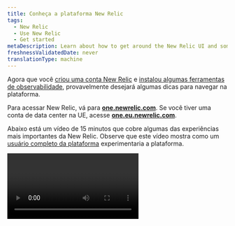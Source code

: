 ```yaml
---
title: Conheça a plataforma New Relic
tags:
  - New Relic
  - Use New Relic
  - Get started
metaDescription: Learn about how to get around the New Relic UI and some of the most important experiences.
freshnessValidatedDate: never
translationType: machine
---
```


Agora que você [criou uma conta New Relic](https://newrelic.com/signup) e [instalou algumas ferramentas de observabilidade](/docs/new-relic-solutions/get-started/implementation-guide-intro), provavelmente desejará algumas dicas para navegar na plataforma.

Para acessar New Relic, vá para <DNT>**[one.newrelic.com](https://one.newrelic.com/all-capabilities)**</DNT>. Se você tiver uma conta de data center na UE, acesse <DNT>**[one.eu.newrelic.com](https://one.eu.newrelic.com)**</DNT>.

Abaixo está um vídeo de 15 minutos que cobre algumas das experiências mais importantes da New Relic. Observe que este vídeo mostra como um [usuário completo da plataforma](/docs/accounts/accounts-billing/new-relic-one-user-management/user-type) experimentaria a plataforma.

<Video type="wistia" id="y7cea3r0a0" />

<CollapserGroup>
  <Collapser id="video-timestamps" title="Carimbo de data/hora para tópicos em vídeo">
    * 00:45 - Fixando recursos no menu esquerdo
    * 1:53 - O alternador de contas
    * 2:22 - Entenda rapidamente o seu sistema (Explorer, Navigator, Lookout)
    * 5:18 - Veja a documentação de uma página de interface
    * 5:44 - Pesquise na plataforma
    * 6h30 - A interface APM
    * 7:06 - Opções básicas de gráficos
    * 8:45 - A interface de infraestrutura e registro
    * 10h00 – Personalização do painel
    * 11:42 – distributed tracing
    * 12h48 - Mapas de serviço
    * 13h05 – carga horária
    * 14:03 - O menu do usuário
  </Collapser>
</CollapserGroup>

Abaixo estão alguns detalhes sobre os tópicos abordados no vídeo e links para documentos relacionados.

<Tabs>
  <TabsBar>
    <TabsBarItem id="capabilities">
      Capacidades
    </TabsBarItem>

    <TabsBarItem id="account">
      Alternador de conta
    </TabsBarItem>

    <TabsBarItem id="explore">
      Explore seu sistema
    </TabsBarItem>

    <TabsBarItem id="help">
      Ajuda
    </TabsBarItem>

    <TabsBarItem id="search">
      Procurar
    </TabsBarItem>

    <TabsBarItem id="chart">
      Opções de gráfico
    </TabsBarItem>

    <TabsBarItem id="connections">
      Compreendendo as conexões
    </TabsBarItem>

    <TabsBarItem id="query">
      Consulte seus dados
    </TabsBarItem>

    <TabsBarItem id="account-settings">
      Configurações de Conta
    </TabsBarItem>
  </TabsBar>

  <TabsPages>
    <TabsPageItem id="capabilities">
      Se você é novo no uso do New Relic, pode querer personalizar o menu do lado esquerdo. Para fazer isso, acesse a [página<DNT>**All capabilities**</DNT> ](https://one.newrelic.com/all-capabilities)para encontrar nossos principais recursos e experiências. Você pode então fixar os recursos que acha que usará com frequência.

      <img title="New Relic all capabilities page gif" alt="A gif showing how to pin New Relic capabilities." src="/images/transtion-guide_screenshot-full_ui-redesign-customize.gif" />
    </TabsPageItem>

    <TabsPageItem id="account">
      <img title="New Relic account switcher" alt="New Relic account switcher" src="/images/accounts_screenshot-crop_account-switcher-wide.webp" />

      Algumas [organizações da New Relic](/docs/accounts/accounts-billing/account-structure/new-relic-account-structure) possuem mais de uma conta. O alternador de contas no canto superior direito mostra em qual conta você está e permite alternar entre elas. Por padrão, mostramos todas as contas às quais você tem acesso na sua organização.
    </TabsPageItem>

    <TabsPageItem id="explore">
      <img title="New Relic entity explorer" alt="New Relic entity explorer" src="/images/accounts_screenshot-crop_entity-explorer.webp" />

      <figcaption>
        As visualizações <DNT>**List**</DNT>, <DNT>**Navigator**</DNT> e <DNT>**Lookout**</DNT> ajudam você a entender rapidamente o que está acontecendo com todo o seu sistema.
      </figcaption>

      Para ter uma ideia do desempenho de todo o seu sistema, clique em <DNT>**All entities**</DNT>. Usamos o termo [entidade](/docs/new-relic-solutions/new-relic-one/core-concepts/what-entity-new-relic) para nos referir a algo monitor New Relic, seja um aplicativo, um host, um serviço de banco de dados ou qualquer outra coisa.

      Ao clicar em <DNT>**All entities**</DNT>, você estará no que chamamos de visualização do explorador de entidades, também conhecida como visualização de lista de entidades. Veja como <DNT>**List**</DNT> está selecionado no canto superior direito?

      Essa visualização mostra uma sinopse de tudo o que você está monitorando, dividido em categorias ([saiba mais sobre essas categorias](/docs/new-relic-solutions/new-relic-one/core-concepts/new-relic-explorer-view-performance-across-apps-services-hosts/#find)). Se você tiver muitas entidades monitoradas, ele poderá mostrar apenas algumas em cada categoria, com prioridade para aquelas que tiveram incidentes de alerta. Para qualquer categoria, você pode clicar em <DNT>**View all**</DNT> para ver mais entidades nessa categoria.

      Observe que você também pode rolar para cima e para baixo no menu de categoria de entidade do lado esquerdo, como outra maneira de navegar por todas as coisas que você monitor.

      Nessa visualização, você pode alternar para as experiências <DNT>**Navigator**</DNT> e <DNT>**Lookout**</DNT> , que também são úteis para compreender rapidamente todo o sistema. [Saiba mais sobre essas visualizações de alto nível do seu sistema](/docs/new-relic-solutions/new-relic-one/core-concepts/new-relic-explorer-view-performance-across-apps-services-hosts).

      <img title="New Relic Navigator" alt="New Relic Navigator" src="/images/accounts_screenshot-crop_navigator.webp" />

      O objetivo do New Relic Navigator é fornecer uma visão geral mais visual do seu sistema com base no status de alerta. Passe o mouse sobre várias entidades para ver mais detalhes sobre seu status. [Saiba mais sobre o Browser.](/docs/new-relic-solutions/new-relic-one/core-concepts/new-relic-explorer-view-performance-across-apps-services-hosts/#view-navigator)

      <img title="New Relic Lookout" alt="New Relic Lookout" src="/images/accounts_screenshot-crop_lookout.webp" />

      Também temos o New Relic Lookout, que é outra forma visual de ver rapidamente como está todo o seu sistema. Este centra-se nas mudanças de desempenho: chama a atenção para entidades que sofreram alterações significativas em métricas importantes. [Saiba mais sobre o Lookout.](/docs/new-relic-solutions/new-relic-one/core-concepts/new-relic-explorer-view-performance-across-apps-services-hosts/#view-lookout)
    </TabsPageItem>

    <TabsPageItem id="help">
      Se você quiser ajuda para uma experiência de interface do New Relic, basta ir até o topo da página e clicar no ícone `?` . Isso mostrará alguns documentos sobre a experiência de interface específica em que você está.
    </TabsPageItem>

    <TabsPageItem id="search">
      <img title="New Relic platform search" alt="New Relic platform search" src="/images/accounts_screenshot-crop_search_1.webp" />

      New Relic também possui uma funcionalidade de pesquisa poderosa. Para pesquisar, clique em <DNT>**Quick Find**</DNT> à esquerda. O que quer que você pesquise, ele mostrará onde essa palavra aparece em diferentes lugares, como nos serviços do monitor, nos hosts do monitor, no painel personalizado e muito mais. Quanto mais coisas você monitorar com o New Relic, mais provavelmente usará o botão de pesquisa. Para saber mais sobre como a pesquisa funciona, consulte [Pesquisar](/docs/new-relic-solutions/new-relic-one/ui-data/basic-ui-features/#search).
    </TabsPageItem>

    <TabsPageItem id="chart">
      <img title="New Relic chart options" alt="New Relic chart options" src="/images/apm_screenshot-crop_chart-options.webp" />

      Todos os gráficos do New Relic têm diversas opções disponíveis, incluindo opções para compartilhar com colegas de equipe, opções para criar <InlinePopover type="alerts" />para a métrica mostrada em um gráfico e opções para ver e editar a consulta subjacente de um gráfico. [Saiba mais sobre as opções de gráfico.](/docs/new-relic-solutions/new-relic-one/ui-data/basic-ui-features)
    </TabsPageItem>

    <TabsPageItem id="connections">
      Um dos aspectos mais poderosos do New Relic é como ele permite unir todos os componentes do seu sistema e entender como eles estão conectados. Vejamos alguns recursos relacionados a isso.

      ### Distributed tracing [#tracing]

      Distributed tracing é poderoso para ajudar você a se aprofundar em um tipo específico de transação e ver as diversas chamadas e componentes envolvidos nessa atividade. Para obter mais informações sobre como usar esse recurso, consulte [distributed tracing](/docs/distributed-tracing/ui-data/understand-use-distributed-tracing-ui).

      Existem algumas maneiras de chegar ao distributed tracing:

      * Para distributed tracing global, acesse: <DNT>**[one.newrelic.com &gt; All capabilities](https://one.newrelic.com/all-capabilities) &gt; Traces**</DNT>. Isso mostra o rastreamento de suas contas e entidades.
      * Rastreamento específico da entidade. Você também pode acessar uma entidade de monitoramento específica (por exemplo, um aplicativo de monitoramento de APM) e clicar em <DNT>**Distributed tracing**</DNT> . Isso mostra os rastreamentos que envolvem essa entidade específica.

      <img title="Distributed tracing trace waterfall" alt="Distributed tracing trace waterfall" src="/images/apm_screenshot-crop_trace-waterfall.webp" />

      ### Mapas de serviço [#maps]

      Quando estiver na interface de uma entidade monitora específica, você poderá clicar em <DNT>**Service map**</DNT> para ver um mapa visual de como esse serviço se relaciona com outras entidades monitoras. Para obter mais detalhes, consulte [Mapas de serviço](/docs/new-relic-solutions/new-relic-one/ui-data/service-maps/introduction-service-maps).

      <img title="APM service map" alt="APM service map" src="/images/apm_screenshot-full_service-map.webp" />

      ### Carga de trabalho [#workloads]

      Nosso recurso [de carga de trabalho](/docs/new-relic-solutions/new-relic-one/workloads/workloads-isolate-resolve-incidents-faster) permite agrupar entidades relacionadas de maneiras que façam sentido para o seu negócio. Isso se torna cada vez mais importante quanto maior for a sua organização. Aqui está uma das páginas de interface que você pode encontrar em uma workload: um mapa mostrando a entidade da workload .

      <img title="Workload map" alt="Workload map" src="/images/workloads_screenshot-full_workload-map.webp" />
    </TabsPageItem>

    <TabsPageItem id="query">
      <img title="nrql_example.png" alt="nrql_example.png" src="/images/queries-nrql_screenshot-crop_nrql-example-timeseries.webp" />

      Aprender como consultar seus dados o ajudará a aproveitar ao máximo a New Relic. Oferecemos muitas experiências de interface prontas para uso, mas para otimizar seus esforços de observabilidade, você provavelmente desejará trazer alguns dados personalizados e personalizar o painel.

      Nosso criador de consulta utiliza NRQL (New Relic Query Language). Você não precisa aprender NRQL ainda. Quando estiver se sentindo confortável com o New Relic e pronto para desbloquear mais poder, você pode começar a explorar [nossos documentos NRQL](/docs/query-your-data/nrql-new-relic-query-language/get-started/introduction-nrql-new-relics-query-language).

      Você também pode explorar seus dados sem precisar conhecer o NRQL. Acesse o [explorador<DNT>**Metrics and events**</DNT> ](https://one.newrelic.com/data-explorer)para obter uma interface visual para entender seus dados.
    </TabsPageItem>

    <TabsPageItem id="account-settings">
      <img title="the location of the New Relic user menu" alt="the location of the New Relic user menu" src="/images/accounts_screenshot-full_user-menu-location.webp" />

      No canto inferior esquerdo você tem o menu do usuário, que dá acesso a mais opções administrativas, incluindo opções de gerenciamento de seus dados e de seus usuários. Para obter documentos sobre as opções disponíveis, consulte [Configurações da conta](/docs/accounts/accounts-billing/general-account-settings/intro-account-settings).
    </TabsPageItem>
  </TabsPages>
</Tabs>

## Notícias e atualizações [#whats-new]

Além disso, próximo ao menu do usuário, onde está escrito <DNT>**Help**</DNT>, você pode acessar nossos [<DNT>**What&apos;s new?**</DNT> posts](/whats-new). Estes são anúncios sobre novos recursos interessantes e mudanças importantes.

Para obter uma introdução sobre como conhecer a plataforma New Relic, consulte [Conheça a New Relic](/docs/new-relic-solutions/new-relic-one/introduction-new-relic-one). Este documento entrará em detalhes sobre algumas das experiências básicas da plataforma, incluindo pesquisa de plataforma, opções de gráficos, opções de compartilhamento e muito mais.

## Opções de consulta e gráficos [#data-analysis]

Aqui estão alguns recursos de consulta e gráfico disponíveis em toda ou na maior parte da plataforma:

<table>
  <thead>
    <tr>
      <th width={250}>
        Se você quiser...
      </th>

      <th>
        Fazem isto...
      </th>
    </tr>
  </thead>

  <tbody>
    <tr>
      <td>
        Comece a consultar seus dados
      </td>

      <td>
        Vá para <DNT>**[one.newrelic.com &gt; All capabilities](https://one.newrelic.com/all-capabilities) &gt; Query builder**</DNT> para consultar seus dados ou para <DNT>**[one.newrelic.com &gt; All capabilities](https://one.newrelic.com/all-capabilities) &gt; Metrics &amp; events**</DNT> para explorar os dados.
      </td>
    </tr>

    <tr>
      <td>
        Ver a consulta de um gráfico
      </td>

      <td>
        Para a maioria dos gráficos, você pode [visualizar a consulta NRQL](/docs/query-your-data/nrql-new-relic-query-language/get-started/introduction-nrql-new-relics-query-language#what-is-nrql) usada para gerar esse gráfico. Isso pode ajudá-lo a entender melhor um gráfico ou usá-lo como base para uma nova consulta.
      </td>
    </tr>

    <tr id="select-time">
      <td>
        Escolha o intervalo de tempo
      </td>

      <td>
        Arraste uma seção de um gráfico para ampliar esse intervalo de tempo. Ou, se quiser selecionar um intervalo de tempo predefinido ou usar um personalizado, use o seletor de hora no canto superior direito da interface.
      </td>
    </tr>

    <tr id="chart-details">
      <td>
        Ver detalhes do gráfico
      </td>

      <td>
        Passe o mouse sobre um gráfico para ver um pop-up com mais detalhes. Para alguns gráficos, selecionar um ponto no gráfico levará você a uma página de interface com mais informações sobre essa métrica.
      </td>
    </tr>

    <tr id="turn-chart-elements-off-on">
      <td>
        Ocultar ou retornar elementos do gráfico
      </td>

      <td>
        Para ocultar ou exibir um elemento do gráfico exibido, selecione o nome desse elemento abaixo do gráfico. A exibição do gráfico será ajustada para refletir a ausência ou presença desse elemento.
      </td>
    </tr>
  </tbody>
</table>

## Compartilhe gráficos e visualizações do New Relic com os membros da equipe [#share]

Aqui estão algumas opções para compartilhar páginas e visualizações da interface do New Relic:

<table>
  <thead>
    <tr>
      <th width={250}>
        Se você quiser...
      </th>

      <th>
        Fazem isto...
      </th>
    </tr>
  </thead>

  <tbody>
    <tr>
      <td id="permalink">
        Compartilhe uma página de interface inteira
      </td>

      <td>
        Para compartilhar uma página inteira da interface do New Relic, use o ícone de link permanente próximo ao topo da plataforma.
      </td>
    </tr>

    <tr>
      <td id="invite-team-member">
        Convide um membro da equipe
      </td>

      <td>
        Para convidar alguém para participar do New Relic para que ele possa ver algo ou colaborar em um problema, acesse o [menu do usuário](/docs/accounts/accounts-billing/general-account-settings/intro-account-settings) e clique em <DNT>**Add user**</DNT>.
      </td>
    </tr>

    <tr>
      <td>
        Compartilhe gráficos
      </td>

      <td>
        Se os gráficos New Relic forem [construídos com NRQL consulta](/docs/query-your-data/nrql-new-relic-query-language/get-started/introduction-nrql-new-relics-query-language), eles terão um <Icon name="fe-more-horizontal" /> menu que expõe várias opções, incluindo opções de compartilhamento como <DNT>**Get as image**</DNT> e <DNT>**Get chart link**</DNT>.
      </td>
    </tr>
  </tbody>
</table>

Algumas notas sobre compartilhamento:

* A pessoa com quem você compartilha pode não ter acesso para visualizar os dados dessa conta. Para resolver isso, alguém da sua equipe com habilidades de gerenciamento de usuários da New Relic deve adicionar essa pessoa à conta.
* Se alguém não conseguir acessar um dashboard personalizado, pode ser que ele esteja definido como privado. Leia mais sobre [permissõesdashboard ](/docs/query-your-data/explore-query-data/dashboards/introduction-dashboards#dashboards-permissions).
* Algumas opções de compartilhamento têm intervalos de tempo associados, o que pode afetar visualizações posteriores. Por exemplo, se você usar a opção <DNT>**Get chart link**</DNT> de um gráfico e esse gráfico estiver definido como &apos;Últimos 30 minutos&apos;, quando visualizado ele mostrará os últimos 30 minutos, e não o intervalo de tempo exibido quando foi compartilhado. Para compartilhar um intervalo de tempo específico, você deve selecionar esse intervalo de tempo na interface.

## Pesquise contas, capacidades e entidade [#search]

Para pesquisar todos os seus dados do New Relic, clique em <DNT>**Quick Find**</DNT> na parte superior da interface do New Relic. A partir daqui você poderá pesquisar sua entidade, bem como os recursos da New Relic.

Digamos que você seja desenvolvedor de uma loja de comércio eletrônico e esteja procurando um serviço que monitore seu carrinho. Você pode digitar `Checkout-service` no campo <DNT>**Search and Navigate**</DNT> . Poderá ver todas as entidades que correspondem a essa descrição. Cada resultado terá um ícone de gravidade do alerta para que você possa ver rapidamente se há algum problema.

Mas e se você não lembrar o nome da entidade que gerencia seu carrinho? Em vez disso, você pode pesquisar recursos, como <DNT>**APM &amp; Services**</DNT> ou <DNT>**Alerts**</DNT>. Os recursos não terão um ícone de status de alerta.

* Esta pesquisa analisa todas as contas às quais você recebeu acesso na sua organização. Para obter mais informações sobre o acesso à conta, consulte [Fatores que afetam o acesso](/docs/accounts/accounts-billing/general-account-settings/factors-affecting-access-features-data).
* entidade que deixa de existir fica [disponível para busca por oito dias](/docs/new-relic-one-entity-explorer#data-retention).

Se sua organização tiver [diversas contas](/docs/accounts/accounts-billing/general-account-settings/factors-affecting-access-features-data), use o [alternador de contas](/docs/new-relic-solutions/get-started/glossary/#account-switcher).

## Atalhos do teclado [#shortcuts]

Você pode usar atalhos de teclado para navegar pela interface com eficiência.

<table>
  <thead>
    <tr>
      <th>
        Ação
      </th>

      <th>
        Atalho
      </th>
    </tr>
  </thead>

  <tbody>
    <tr>
      <td>
        Abrir lista de atalhos de teclado
      </td>

      <td>
        `?`
      </td>
    </tr>

    <tr>
      <td>
        Recolher ou expandir o menu lateral
      </td>

      <td>
        `[`
      </td>
    </tr>

    <tr>
      <td>
        Abrir pesquisa global
      </td>

      <td>
        Mac: `⌘` + `K`

        Windows: `Ctrl` + `K`
      </td>
    </tr>

    <tr>
      <td>
        Abra o console NRQL
      </td>

      <td>
        `Ctrl` + `Shift` + `O`
      </td>
    </tr>

    <tr>
      <td>
        Entrada do filtro de foco
      </td>

      <td>
        `F`
      </td>
    </tr>

    <tr>
      <td>
        Copiar link permanente
      </td>

      <td>
        Mac: `⌘` + `.`

        Windows: `Ctrl` + `.`
      </td>
    </tr>

    <tr>
      <td>
        Ir para integração &amp; agente
      </td>

      <td>
        `G` então `I`
      </td>
    </tr>

    <tr>
      <td>
        Ir para toda entidade
      </td>

      <td>
        `G` então `E`
      </td>
    </tr>

    <tr>
      <td>
        Acesse todos os recursos
      </td>

      <td>
        `G` então `C`
      </td>
    </tr>

    <tr>
      <td>
        Vá para ajuda e suporte
      </td>

      <td>
        `G` então `?`
      </td>
    </tr>

    <tr>
      <td>
        Vá para recursos fixados
      </td>

      <td>
        `G` então `1`-`9`
      </td>
    </tr>

    <tr>
      <td>
        Vá para adicionar usuário
      </td>

      <td>
        `A` então `U`
      </td>
    </tr>
  </tbody>
</table>

## Configurações de conta e usuário [#account-dropdown]

Para encontrar as configurações da conta e as preferências do usuário, use o [menu do usuário](/docs/accounts/accounts-billing/general-account-settings/intro-account-settings).

## Outras experiências de interface [#other]

Esta foi uma olhada em algumas experiências básicas de interface de usuário da plataforma. Para mais informações sobre a interface, pesquise documentos relacionados a ferramentas e recursos específicos da New Relic.